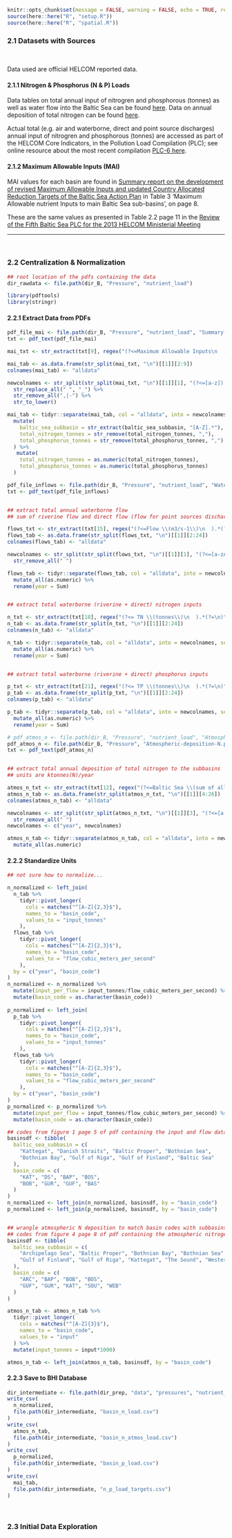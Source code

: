 
```r
knitr::opts_chunk$set(message = FALSE, warning = FALSE, echo = TRUE, results = "asis", fig.width = 9.5, fig.height = 6)
source(here::here("R", "setup.R"))
source(here::here("R", "spatial.R"))
```

### 2.1 Datasets with Sources {-}
<br/>

Data used are official HELCOM reported data. 


#### 2.1.1 Nitrogen & Phosphorus (N & P) Loads {-}
<!-- dataset save location BHI_share/BHI 2.0/Pressure/nutrient_load -->

Data tables on total annual input of nitrogren and phosphorous (tonnes) as well as water flow into the Baltic Sea can be found [here](https://helcom.fi/wp-content/uploads/2020/06/BSEFS-Waterborne-nitrogen-and-phosphorus-inputs-and-water-flow-to-the-Baltic-Sea.pdf). Data on annual deposition of total nitrogen can be found [here](https://emep.int/publ/helcom/2019/B_BSEFS_N_dep_v3.pdf).

Actual total (e.g. air and waterborne, direct and point source discharges) annual input of nitrogren and phosphorous (tonnes) are accessed as part of the HELCOM Core Indicators, in the Pollution Load Compilation (PLC); see online resource about the most recent compilation [PLC-6 here](https://helcom.fi/helcom-at-work/projects/plc-6/). 


#### 2.1.2 Maximum Allowable Inputs (MAI) {-}
<!-- dataset save location BHI_share/BHI 2.0/Pressure/nutrient_load -->

MAI values for each basin are found in [Summary report on the development of revised Maximum Allowable Inputs and updated Country Allocated Reduction Targets of the Baltic Sea Action Plan](http://www.helcom.fi/Documents/Ministerial2013/Associated%20documents/Supporting/Summary%20report%20on%20MAI-CART.pdf) in Table 3 'Maximum Allowable nutrient Inputs to main Baltic Sea sub-basins', on page 8.  

These are the same values as presented in Table 2.2 page 11 in the [Review of the Fifth Baltic Sea PLC for the 2013 HELCOM Ministerial Meeting](https://helcom.fi/media/publications/BSEP141.pdf)


---

<br/>


### 2.2 Centralization & Normalization

```r
## root location of the pdfs containing the data
dir_rawdata <- file.path(dir_B, "Pressure", "nutrient_load")

library(pdftools)
library(stringr)
```

#### 2.2.1 Extract Data from PDFs

```r

pdf_file_mai <- file.path(dir_B, "Pressure", "nutrient_load", "Summary-report-on-MAI-CART.pdf")
txt <- pdf_text(pdf_file_mai)

mai_txt <- str_extract(txt[9], regex("(?<=Maximum Allowable Inputs\n  ).*(?=4 HOW ARE THE UPDATED CART WAS DETERMINED)", dotall = TRUE))

mai_tab <- as.data.frame(str_split(mai_txt, "\n")[[1]][2:9])
colnames(mai_tab) <- "alldata"

newcolnames <- str_split(str_split(mai_txt, "\n")[[1]][1], "(?<=[a-z])  +")[[1]] %>% 
  str_replace_all(" ", "_") %>% 
  str_remove_all(",|-") %>% 
  str_to_lower()

mai_tab <- tidyr::separate(mai_tab, col = "alldata", into = newcolnames, sep = "(?<=[a-z0-9])  +") %>% 
  mutate(
    baltic_sea_subbasin = str_extract(baltic_sea_subbasin, "[A-Z].*"),
    total_nitrogen_tonnes = str_remove(total_nitrogen_tonnes, ","),
    total_phosphorus_tonnes = str_remove(total_phosphorus_tonnes, ",")
  ) %>% 
   mutate(
    total_nitrogen_tonnes = as.numeric(total_nitrogen_tonnes),
    total_phosphorus_tonnes = as.numeric(total_phosphorus_tonnes)
  )
```


```r
pdf_file_inflows <- file.path(dir_B, "Pressure", "nutrient_load", "Waterborne-N-and-P-inputs-and-water-flow.pdf")
txt <- pdf_text(pdf_file_inflows)


## extract total annual waterborne flow 
## sum of riverine flow and direct flow (flow for point sources discharging direct into the Baltic Sea)

flows_txt <- str_extract(txt[15], regex("(?<=Flow \\(m3/s-1\\)\n  ).*(?=\n)", dotall = TRUE))
flows_tab <- as.data.frame(str_split(flows_txt, "\n")[[1]][2:24])
colnames(flows_tab) <- "alldata"

newcolnames <- str_split(str_split(flows_txt, "\n")[[1]][1], "(?<=[a-zA-Z])  +")[[1]] %>% 
  str_remove_all(" ")

flows_tab <- tidyr::separate(flows_tab, col = "alldata", into = newcolnames, sep = "(?<=[a-z0-9])  +") %>% 
  mutate_all(as.numeric) %>% 
  rename(year = Sum)


## extract total waterborne (riverine + direct) nitrogen inputs

n_txt <- str_extract(txt[18], regex("(?<= TN \\(tonnes\\)\n  ).*(?=\n)", dotall = TRUE))
n_tab <- as.data.frame(str_split(n_txt, "\n")[[1]][2:24])
colnames(n_tab) <- "alldata"

n_tab <- tidyr::separate(n_tab, col = "alldata", into = newcolnames, sep = "(?<=[a-z0-9])  +") %>% 
  mutate_all(as.numeric) %>% 
  rename(year = Sum)


## extract total waterborne (riverine + direct) phosphorus inputs

p_txt <- str_extract(txt[21], regex("(?<= TP \\(tonnes\\)\n  ).*(?=\n)", dotall = TRUE))
p_tab <- as.data.frame(str_split(p_txt, "\n")[[1]][2:24])
colnames(p_tab) <- "alldata"

p_tab <- tidyr::separate(p_tab, col = "alldata", into = newcolnames, sep = "(?<=[a-z0-9])  +") %>% 
  mutate_all(as.numeric) %>% 
  rename(year = Sum)
```


```r
# pdf_atmos_n <- file.path(dir_B, "Pressure", "nutrient_load", "Atmospheric-deposition-N.pdf")
pdf_atmos_n <- file.path(dir_B, "Pressure", "Atmospheric-deposition-N.pdf")
txt <- pdf_text(pdf_atmos_n)


## extract total annual deposition of total nitrogen to the subbasins 
## units are ktonnes(N)/year

atmos_n_txt <- str_extract(txt[12], regex("(?<=Baltic Sea \\(sum of all sub-basins\\)\\.\n  ).*(?=\n)", dotall = TRUE))
atmos_n_tab <- as.data.frame(str_split(atmos_n_txt, "\n")[[1]][4:26])
colnames(atmos_n_tab) <- "alldata"

newcolnames <- str_split(str_split(atmos_n_txt, "\n")[[1]][3], "(?<=[a-zA-Z])  +")[[1]] %>% 
  str_remove_all(" ")
newcolnames <- c("year", newcolnames)

atmos_n_tab <- tidyr::separate(atmos_n_tab, col = "alldata", into = newcolnames, sep = "(?<=[a-z0-9])  +") %>% 
  mutate_all(as.numeric)
```

 
#### 2.2.2 Standardize Units

```r
## not sure how to normalize...

n_normalized <- left_join(
  n_tab %>% 
    tidyr::pivot_longer(
      cols = matches("^[A-Z]{2,3}$"),
      names_to = "basin_code", 
      values_to = "input_tonnes"
    ),
  flows_tab %>% 
    tidyr::pivot_longer(
      cols = matches("^[A-Z]{2,3}$"),
      names_to = "basin_code", 
      values_to = "flow_cubic_meters_per_second"
    ),
  by = c("year", "basin_code")
)
n_normalized <- n_normalized %>% 
  mutate(input_per_flow = input_tonnes/flow_cubic_meters_per_second) %>% 
  mutate(basin_code = as.character(basin_code))
  
p_normalized <- left_join(
  p_tab %>% 
    tidyr::pivot_longer(
      cols = matches("^[A-Z]{2,3}$"),
      names_to = "basin_code", 
      values_to = "input_tonnes"
    ),
  flows_tab %>% 
    tidyr::pivot_longer(
      cols = matches("^[A-Z]{2,3}$"),
      names_to = "basin_code", 
      values_to = "flow_cubic_meters_per_second"
    ),
  by = c("year", "basin_code")
)
p_normalized <- p_normalized %>% 
  mutate(input_per_flow = input_tonnes/flow_cubic_meters_per_second) %>% 
  mutate(basin_code = as.character(basin_code))
```


```r

## codes from figure 1 page 5 of pdf containing the input and flow data                                               
basinsdf <- tibble(
  baltic_sea_subbasin = c(
    "Kattegat", "Danish Straits", "Baltic Proper", "Bothnian Sea", 
    "Bothnian Bay", "Gulf of Riga", "Gulf of Finland", "Baltic Sea"
  ),
  basin_code = c(
    "KAT", "DS", "BAP", "BOS",
    "BOB", "GUR", "GUF", "BAS"
  )
)
n_normalized <- left_join(n_normalized, basinsdf, by = "basin_code")
p_normalized <- left_join(p_normalized, basinsdf, by = "basin_code")


## wrangle atmospheric N deposition to match basin codes with subbasins
## codes from figure 4 page 8 of pdf containing the atmospheric nitrogen data                                               
basinsdf <- tibble(
  baltic_sea_subbasin = c(
    "Archipelago Sea", "Baltic Proper", "Bothnian Bay", "Bothnian Sea", 
    "Gulf of Finland", "Gulf of Riga", "Kattegat", "The Sound", "Western Baltic"
  ),
  basin_code = c(
    "ARC", "BAP", "BOB", "BOS",
    "GUF", "GUR", "KAT", "SOU", "WEB"
  )
)

atmos_n_tab <- atmos_n_tab %>% 
  tidyr::pivot_longer(
    cols = matches("^[A-Z]{3}$"),
    names_to = "basin_code", 
    values_to = "input"
  ) %>% 
  mutate(input_tonnes = input*1000)

atmos_n_tab <- left_join(atmos_n_tab, basinsdf, by = "basin_code")
```


#### 2.2.3 Save to BHI Database

```r
dir_intermediate <- file.path(dir_prep, "data", "pressures", "nutrient_load", version_year, "intermediate")
write_csv(
  n_normalized,
  file.path(dir_intermediate, "basin_n_load.csv")
)
write_csv(
  atmos_n_tab,
  file.path(dir_intermediate, "basin_n_atmos_load.csv")
)
write_csv(
  p_normalized,
  file.path(dir_intermediate, "basin_p_load.csv")
)
write_csv(
  mai_tab,
  file.path(dir_intermediate, "n_p_load_targets.csv")
)
```

<br/>

### 2.3 Initial Data Exploration

